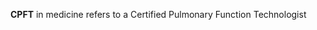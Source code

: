 {{Uncatstub|February 2007}}
'''CPFT''' in medicine refers to a Certified Pulmonary Function Technologist


{{med-stub}}